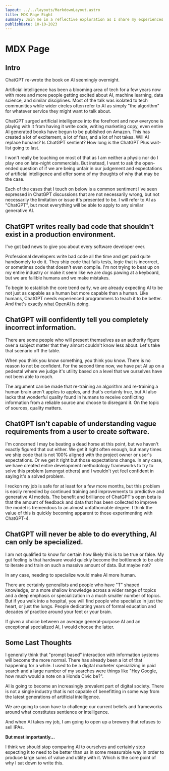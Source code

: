 ```yaml
---
layout: ../../layouts/MarkdownLayout.astro
title: MDX Page Eight
summary: Join me in a reflective exploration as I share my experiences and lessons learned during my two-year journey as an accessibility engineer. In this post, I take a candid look at how it all began, the progress made, and the ups and downs along the way. From successes to failures, I offer an honest account of the challenges faced and the growth achieved in the dynamic field of accessibility
publishDate: 10-10-2023
---
```



# MDX Page

## Intro

ChatGPT re-wrote the book on AI seemingly overnight.

Artificial intelligence has been a blooming area of tech for a few years now with more and more people
getting excited about AI, machine learning, data science, and similar disciplines. Most of the talk was
isolated to tech communities while wider circles often refer to AI as simply "the algorithm" for whatever
service they might want to talk about.

ChatGPT surged artificial intelligence into the forefront and now everyone is playing with it from having
it write code, writing marketing copy, even entire AI generated books have begun to be published on Amazon.
This has created a lot of excitement, a lot of fear, and a lot of hot takes. Will AI replace humans? Is ChatGPT
sentient? How long is the ChatGPT Plus wait-list going to last.

I won't really be touching on most of that as I am neither a physic nor do I play one on late-night
commercials. But instead, I want to ask the open-ended question of if we are being unfair in our judgement
and expectations of artificial intelligence and offer some of my thoughts of why that may be the case.

Each of the cases that I touch on below is a common sentiment I've seen expressed in ChatGPT discussions
that are not necessarily wrong, but not necessarily the limitation or issue it's presented to be. I will
refer to AI as "ChatGPT", but most everything will be able to apply to any similar generative AI.

## ChatGPT writes really bad code that shouldn't exist in a production environment.

I've got bad news to give you about every software developer ever.

Professional developers write bad code all the time and get paid quite handsomely to do it. They ship code
that fails tests, logic that is incorrect, or sometimes code that doesn't even compile. I'm not trying to
beat up on my entire industry or make it seem like we are dogs pawing at a keyboard, but we are fallible
humans and we make mistakes.

To begin to establish the core trend early, we are already expecting AI to be not just as capable as a human
but more capable than a human. Like humans, ChatGPT needs experienced programmers to teach it to be better.
And that's [exactly what OpenAI is doing](https://www.zdnet.com/article/openai-is-hiring-developers-to-make-chatgpt-better-at-coding/).

## ChatGPT will confidently tell you completely incorrect information.

There are some people who will present themselves as an authority figure over a subject matter that they
almost couldn't know less about. Let's take that scenario off the table.

When you think you know something, you think you know. There is no reason to not be confident. For the
second time now, we have put AI up on a pedestal where we judge it's utility based on a level that we
ourselves have not been able to reach.

The argument can be made that re-training an algorithm and re-training a human brain aren't apples to apples,
and that's certainly true, but AI also lacks that wonderful quality found in humans to receive conflicting
information from a reliable source and choose to disregard it. On the topic of sources, quality matters.

## ChatGPT isn't capable of understanding vague requirements from a user to create software.

I'm concerned I may be beating a dead horse at this point, but we haven't exactly figured that out either.
We get it right often enough, but many times we ship code that is not 100% aligned with the project
owner or user's expectations. Or we get it right but those expectations change. In any case, we have created
entire development methodology frameworks to try to solve this problem (amongst others) and I wouldn't
yet feel confident in saying it's a solved problem.

I reckon my job is safe for at least for a few more months, but this problem is easily remedied by continued
training and improvements to predictive and generative AI models. The benefit and brilliance of ChatGPT's
open beta is that the amount of feedback and data that has been collected to improve the model is
tremendous to an almost unfathomable degree. I think the value of this is quickly becoming apparent to those
experimenting with ChatGPT-4.

## ChatGPT will never be able to do everything, AI can only be specialized.

I am not qualified to know for certain how likely this is to be true or false. My gut feeling is that
hardware would quickly become the bottleneck to be able to iterate and train on such a massive amount of
data. But maybe not?

In any case, needing to specialize would make AI more human.

There are certainly generalists and people who have "T" shaped knowledge, or a more shallow knowledge
across a wider range of topics and a deep emphasis or specialization in a much smaller number of topics.
But if you walk into a hospital, you will find people who specialize in just the heart, or just the lungs.
People dedicating years of formal education and decades of practice around your feet or your brain.

If given a choice between an average general-purpose AI and an exceptional specialized AI, I would choose
the latter.

## Some Last Thoughts

I generally think that "prompt based" interaction with information systems will become the more normal.
There has already been a lot of that happening for a while. I used to be a digital marketer specializing
in paid search and a large number of my searches were things like "Hey Google, how much would a note on
a Honda Civic be?".

AI is going to become an increasingly prevalent part of digital society. There is not a single industry
that is not capable of benefitting in some way from the latest generations of artificial intelligence.

We are going to soon have to challenge our current beliefs and frameworks around what constitutes sentience
or intelligence.

And when AI takes my job, I am going to open up a brewery that refuses to sell IPAs.

**But most importantly...**

I think we should stop comparing AI to ourselves and certainly stop expecting it to need to be better
than us in some measurable way in order to produce large sums of value and utility with it. Which is the core
point of why I sat down to write this.
